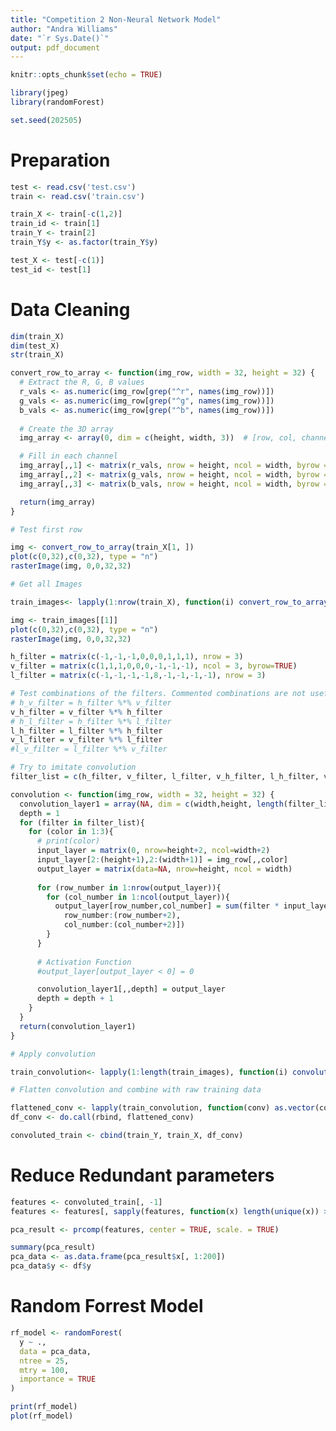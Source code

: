 ```yaml
---
title: "Competition 2 Non-Neural Network Model"
author: "Andra Williams"
date: "`r Sys.Date()`"
output: pdf_document
---
```


```r
knitr::opts_chunk$set(echo = TRUE)
```

```r
library(jpeg)
library(randomForest)

set.seed(202505)
```

# Preparation

```r
test <- read.csv('test.csv')
train <- read.csv('train.csv')

train_X <- train[-c(1,2)]
train_id <- train[1]
train_Y <- train[2]
train_Y$y <- as.factor(train_Y$y)

test_X <- test[-c(1)]
test_id <- test[1]
```

# Data Cleaning

```r
dim(train_X)
dim(test_X)
str(train_X)
```


```r
convert_row_to_array <- function(img_row, width = 32, height = 32) {
  # Extract the R, G, B values
  r_vals <- as.numeric(img_row[grep("^r", names(img_row))])
  g_vals <- as.numeric(img_row[grep("^g", names(img_row))])
  b_vals <- as.numeric(img_row[grep("^b", names(img_row))])
  
  # Create the 3D array
  img_array <- array(0, dim = c(height, width, 3))  # [row, col, channel]

  # Fill in each channel
  img_array[,,1] <- matrix(r_vals, nrow = height, ncol = width, byrow = TRUE)
  img_array[,,2] <- matrix(g_vals, nrow = height, ncol = width, byrow = TRUE)
  img_array[,,3] <- matrix(b_vals, nrow = height, ncol = width, byrow = TRUE)

  return(img_array)
}
```


```r
# Test first row

img <- convert_row_to_array(train_X[1, ])
plot(c(0,32),c(0,32), type = "n")
rasterImage(img, 0,0,32,32)
```

```r

# Get all Images

train_images<- lapply(1:nrow(train_X), function(i) convert_row_to_array(train_X[i, ]))

img <- train_images[[1]]
plot(c(0,32),c(0,32), type = "n")
rasterImage(img, 0,0,32,32)
```

```r
h_filter = matrix(c(-1,-1,-1,0,0,0,1,1,1), nrow = 3)
v_filter = matrix(c(1,1,1,0,0,0,-1,-1,-1), ncol = 3, byrow=TRUE)
l_filter = matrix(c(-1,-1,-1,-1,8,-1,-1,-1,-1), nrow = 3)

# Test combinations of the filters. Commented combinations are not useful
# h_v_filter = h_filter %*% v_filter
v_h_filter = v_filter %*% h_filter
# h_l_filter = h_filter %*% l_filter
l_h_filter = l_filter %*% h_filter
v_l_filter = v_filter %*% l_filter
#l_v_filter = l_filter %*% v_filter

```

```r
# Try to imitate convolution
filter_list = c(h_filter, v_filter, l_filter, v_h_filter, l_h_filter, v_l_filter)

convolution <- function(img_row, width = 32, height = 32) {
  convolution_layer1 = array(NA, dim = c(width,height, length(filter_list)*3))
  depth = 1
  for (filter in filter_list){
    for (color in 1:3){
      # print(color)
      input_layer = matrix(0, nrow=height+2, ncol=width+2)
      input_layer[2:(height+1),2:(width+1)] = img_row[,,color]
      output_layer = matrix(data=NA, nrow=height, ncol = width)
      
      for (row_number in 1:nrow(output_layer)){
        for (col_number in 1:ncol(output_layer)){
          output_layer[row_number,col_number] = sum(filter * input_layer[
            row_number:(row_number+2),
            col_number:(col_number+2)])
        }
      }
      
      # Activation Function
      #output_layer[output_layer < 0] = 0

      convolution_layer1[,,depth] = output_layer
      depth = depth + 1
    }
  }
  return(convolution_layer1)
}

```

```r
# Apply convolution

train_convolution<- lapply(1:length(train_images), function(i) convolution(train_images[[i]]))
```

```r
# Flatten convolution and combine with raw training data

flattened_conv <- lapply(train_convolution, function(conv) as.vector(conv))
df_conv <- do.call(rbind, flattened_conv)

convoluted_train <- cbind(train_Y, train_X, df_conv)


```

# Reduce Redundant parameters

```r
features <- convoluted_train[, -1]
features <- features[, sapply(features, function(x) length(unique(x)) > 1)]

pca_result <- prcomp(features, center = TRUE, scale. = TRUE)

summary(pca_result)
pca_data <- as.data.frame(pca_result$x[, 1:200])
pca_data$y <- df$y

```


# Random Forrest Model
```r
rf_model <- randomForest(
  y ~ .,
  data = pca_data,
  ntree = 25,
  mtry = 100,
  importance = TRUE
)

print(rf_model)
plot(rf_model)
```
